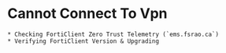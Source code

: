 # Cannot Connect To Vpn
    * Checking FortiClient Zero Trust Telemetry (`ems.fsrao.ca`)
    * Verifying FortiClient Version & Upgrading